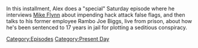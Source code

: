 {{DEFAULTSORT:
    #_EPISODE_0845:September 2, 2023
}}{{Episode
    | title           = September 2, 2023
    | caption         = Listen to this episode on [https://knowledgefight.libsyn.com/845-september-2-2023 Libsyn] [https://open.spotify.com/episode/5OVaKIU4Y6ZmmBeUmjf0nM Spotify], Read the [[Transcript/845: September 2, 2023|Unofficial Transcript]]
    | episodeNumber   = 845
    | length          = 01:32:47
    | airDate         = September 4, 2023
    | coverageDate    = September 2, 2023
    | episodeType     = [[:Category:Present Day|Present Day]]
    | appearance      = [[David Knight]], [[Hillary Clinton]], [[General Michael Flynn]], [[Donald Trump]]
    | previousEpisode = [[844: March 12-15, 2004]]
    | nextEpisode     = [[846: September 3, 2023]]
}}

{{Stub}}

In this installment, Alex does a "special" Saturday episode where he interviews [[General Michael Flynn|Mike Flynn]] about impending hack attack false flags, and then talks to his former employee Rambo Joe Biggs, live from prison, about how he's been sentenced to 17 years in jail for plotting a seditious conspiracy.

[[Category:Episodes]]
[[Category:Present Day]]
